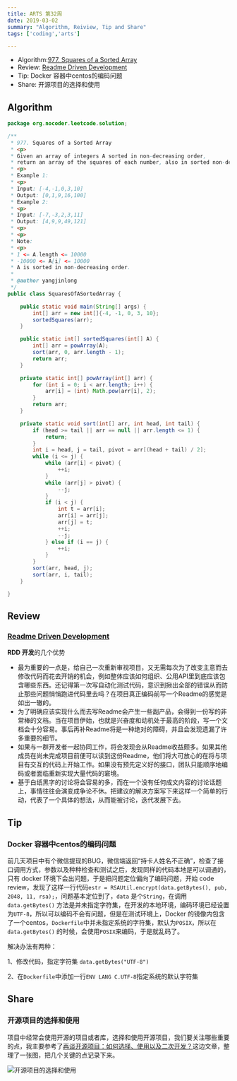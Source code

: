 ```yaml
---
title: ARTS 第32周
date: 2019-03-02
summary: "Algorithm, Reiview, Tip and Share"
tags: ['coding','arts']

---
```


- Algorithm:[977. Squares of a Sorted Array](https://leetcode.com/problems/squares-of-a-sorted-array/)
- Review: [Readme Driven Development](http://tom.preston-werner.com/2010/08/23/readme-driven-development.html)
- Tip: Docker 容器中centos的编码问题
- Share: 开源项目的选择和使用


## Algorithm

```java
package org.nocoder.leetcode.solution;

/**
 * 977. Squares of a Sorted Array
 * <p>
 * Given an array of integers A sorted in non-decreasing order,
 * return an array of the squares of each number, also in sorted non-decreasing order.
 * <p>
 * Example 1:
 * <p>
 * Input: [-4,-1,0,3,10]
 * Output: [0,1,9,16,100]
 * Example 2:
 * <p>
 * Input: [-7,-3,2,3,11]
 * Output: [4,9,9,49,121]
 * <p>
 * <p>
 * Note:
 * <p>
 * 1 <= A.length <= 10000
 * -10000 <= A[i] <= 10000
 * A is sorted in non-decreasing order.
 *
 * @author yangjinlong
 */
public class SquaresOfASortedArray {

    public static void main(String[] args) {
        int[] arr = new int[]{-4, -1, 0, 3, 10};
        sortedSquares(arr);
    }

    public static int[] sortedSquares(int[] A) {
        int[] arr = powArray(A);
        sort(arr, 0, arr.length - 1);
        return arr;
    }

    private static int[] powArray(int[] arr) {
        for (int i = 0; i < arr.length; i++) {
            arr[i] = (int) Math.pow(arr[i], 2);
        }
        return arr;
    }

    private static void sort(int[] arr, int head, int tail) {
        if (head >= tail || arr == null || arr.length <= 1) {
            return;
        }
        int i = head, j = tail, pivot = arr[(head + tail) / 2];
        while (i <= j) {
            while (arr[i] < pivot) {
                ++i;
            }
            while (arr[j] > pivot) {
                --j;
            }
            if (i < j) {
                int t = arr[i];
                arr[i] = arr[j];
                arr[j] = t;
                ++i;
                --j;
            } else if (i == j) {
                ++i;
            }
        }
        sort(arr, head, j);
        sort(arr, i, tail);
    }

}
```

## Review

### [Readme Driven Development](http://tom.preston-werner.com/2010/08/23/readme-driven-development.html)

**RDD 开发**的几个优势

- 最为重要的一点是，给自己一次重新审视项目，又无需每次为了改变主意而去修改代码而花去开销的机会，例如整体应该如何组织、公用API里到底应该包含哪些东西。还记得第一次写自动化测试代码，意识到揪出全部的错误从而防止那些问题悄悄跑进代码里去吗？在项目真正编码前写一个Readme的感觉是如出一辙的。
- 为了明确应该实现什么而去写Readme会产生一些副产品，会得到一份写的非常棒的文档。当在项目伊始，也就是兴奋度和动机处于最高的阶段，写一个文档会十分容易。事后再补Readme将是一种绝对的障碍，并且会发现遗漏了许多重要的细节。
- 如果与一群开发者一起协同工作，将会发现会从Readme收益颇多。如果其他成员在尚未完成项目前便可以读到这份Readme，他们将大可放心的在将与项目有交互的代码上开始工作。如果没有预先定义好的接口，团队只能顺序地编码或者面临重新实现大量代码的窘境。
- 基于白纸黑字的讨论将会容易的多，而在一个没有任何成文内容的讨论话题上，事情往往会演变成争论不休。把建议的解决方案写下来这样一个简单的行动，代表了一个具体的想法，从而能被讨论，迭代发展下去。

## Tip

### Docker 容器中centos的编码问题

前几天项目中有个微信提现的BUG，微信端返回“持卡人姓名不正确”，检查了接口调用方式，参数以及种种检查和测试之后，发现同样的代码本地是可以调通的，只有 docker 环境下会出问题，于是把问题定位偏向了编码问题，开始 code review，发现了这样一行代码`estr = RSAUtil.encrypt(data.getBytes(), pub, 2048, 11, rsa);`，问题基本定位到了，`data` 是个`String`，在调用`data.getBytes()` 方法是并未指定字符集，在开发的本地环境，编码环境已经设置为`UTF-8`，所以可以编码不会有问题，但是在测试环境上，Docker 的镜像内包含了一个centos，`Dockerfile`中并未指定系统的字符集，默认为`POSIX`，所以在`data.getBytes()` 的时候，会使用`POSIX`来编码，于是就乱码了。

解决办法有两种：

1、修改代码，指定字符集 `data.getBytes("UTF-8")`

2、在`Dockerfile`中添加一行`ENV LANG C.UTF-8`指定系统的默认字符集

## Share

### 开源项目的选择和使用

项目中经常会使用开源的项目或者库，选择和使用开源项目，我们要关注哪些重要的点，我主要参考了[再谈开源项目：如何选择、使用以及二次开发？](https://time.geekbang.org/column/article/13043)这边文章，整理了一张图，把几个关键的点记录下来。

![开源项目的选择和使用](https://raw.githubusercontent.com/yangjinlong86/arts/master/2019/images/select%20and%20use%20opensource%20projects.png)